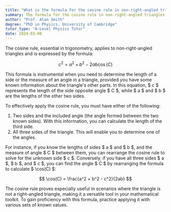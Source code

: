 ```yaml
---
title: "What is the formula for the cosine rule in non-right-angled triangles?"
summary: The formula for the cosine rule in non-right-angled triangles is; $ c^2 = a^2 + b^2 - 2ab\cos(C) $.
author: "Prof. Alan Smith"
degree: "PhD in Physics, University of Cambridge"
tutor_type: "A-Level Physics Tutor"
date: 2024-03-08
---
```


The cosine rule, essential in trigonometry, applies to non-right-angled triangles and is expressed by the formula:

$$
c^2 = a^2 + b^2 - 2ab \cos(C)
$$

This formula is instrumental when you need to determine the length of a side or the measure of an angle in a triangle, provided you have some known information about the triangle's other parts. In this equation, $ c $ represents the length of the side opposite angle $ C $, while $ a $ and $ b $ are the lengths of the other two sides.

To effectively apply the cosine rule, you must have either of the following:

1. Two sides and the included angle (the angle formed between the two known sides). With this information, you can calculate the length of the third side.
2. All three sides of the triangle. This will enable you to determine one of the angles.

For instance, if you know the lengths of sides $ a $ and $ b $, and the measure of angle $ C $ between them, you can rearrange the cosine rule to solve for the unknown side $ c $. Conversely, if you have all three sides $ a $, $ b $, and $ c $, you can find the angle $ C $ by rearranging the formula to calculate $ \cos(C) $:

$$
\cos(C) = \frac{a^2 + b^2 - c^2}{2ab}
$$

The cosine rule proves especially useful in scenarios where the triangle is not a right-angled triangle, making it a versatile tool in your mathematical toolkit. To gain proficiency with this formula, practice applying it with various sets of known values.
    